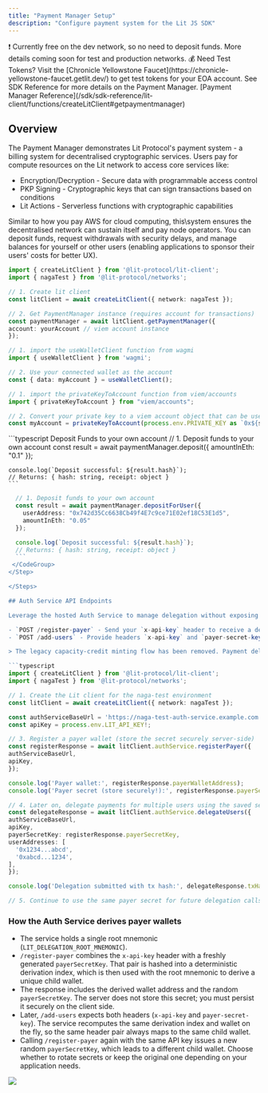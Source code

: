 ```yaml
---
title: "Payment Manager Setup"
description: "Configure payment system for the Lit JS SDK"
---
```


<Warning>
  ❗️ Currently free on the dev network, so no need to deposit funds. More
  details coming soon for test and production networks.
</Warning>

<Note>
  💰 Need Test Tokens? Visit the [Chronicle Yellowstone
  Faucet](https://chronicle-yellowstone-faucet.getlit.dev/) to get test tokens
  for your EOA account.
</Note>

<Tip>
  See SDK Reference for more details on the Payment Manager. [Payment Manager
  Reference](/sdk/sdk-reference/lit-client/functions/createLitClient#getpaymentmanager)
</Tip>

## Overview

The Payment Manager demonstrates Lit Protocol's payment system - a billing system for decentralised cryptographic services. Users pay for compute resources on the Lit network to access core services like:

- Encryption/Decryption - Secure data with programmable access control
- PKP Signing - Cryptographic keys that can sign transactions based on conditions
- Lit Actions - Serverless functions with cryptographic capabilities

Similar to how you pay AWS for cloud computing, this\system ensures the decentralised network can sustain itself and pay node operators. You can deposit funds, request withdrawals with security delays, and manage balances for yourself or other users (enabling applications to sponsor their users' costs for better UX).

<Steps>
  <Step title="Payment Manager Setup">
  
```typescript
import { createLitClient } from '@lit-protocol/lit-client';
import { nagaTest } from '@lit-protocol/networks';

// 1. Create lit client
const litClient = await createLitClient({ network: nagaTest });

// 2. Get PaymentManager instance (requires account for transactions)
const paymentManager = await litClient.getPaymentManager({
account: yourAccount // viem account instance
});
````

  </Step>

  <Step title="Create an account">
<CodeGroup>

```typescript wagmi
// 1. import the useWalletClient function from wagmi
import { useWalletClient } from 'wagmi';

// 2. Use your connected wallet as the account
const { data: myAccount } = useWalletClient();
````

```typescript viem/accounts
// 1. import the privateKeyToAccount function from viem/accounts
import { privateKeyToAccount } from "viem/accounts";

// 2. Convert your private key to a viem account object that can be used for payment operations.
const myAccount = privateKeyToAccount(process.env.PRIVATE_KEY as `0x${string}`);
```

</CodeGroup>
  </Step>

  <Step title="Deposit funds">

   <CodeGroup>
  ```typescript Deposit Funds to your own account
    // 1. Deposit funds to your own account
    const result = await paymentManager.deposit({ 
      amountInEth: "0.1" 
    });

    console.log(`Deposit successful: ${result.hash}`);
    // Returns: { hash: string, receipt: object }
    ```

````typescript Deposit for Another User
  // 1. Deposit funds to your own account
  const result = await paymentManager.depositForUser({
    userAddress: "0x742d35Cc6638Cb49f4E7c9ce71E02ef18C53E1d5",
    amountInEth: "0.05"
  });

  console.log(`Deposit successful: ${result.hash}`);
  // Returns: { hash: string, receipt: object }
  ```
 </CodeGroup>
</Step>

</Steps>

## Auth Service API Endpoints

Leverage the hosted Auth Service to manage delegation without exposing private keys in your application:

- `POST /register-payer` - Send your `x-api-key` header to receive a delegated payer address and `payerSecretKey`. Persist this secret securely; it is required for all future delegation calls.
- `POST /add-users` - Provide headers `x-api-key` and `payer-secret-key` plus a JSON body containing an array of user addresses. The Auth Service uses the Payment Manager internally to delegate payments to each address in a single transaction.

> The legacy capacity-credit minting flow has been removed. Payment delegation now interacts directly with the Payment Manager contracts.

```typescript
import { createLitClient } from '@lit-protocol/lit-client';
import { nagaTest } from '@lit-protocol/networks';

// 1. Create the Lit client for the naga-test environment
const litClient = await createLitClient({ network: nagaTest });

const authServiceBaseUrl = 'https://naga-test-auth-service.example.com';
const apiKey = process.env.LIT_API_KEY!;

// 3. Register a payer wallet (store the secret securely server-side)
const registerResponse = await litClient.authService.registerPayer({
authServiceBaseUrl,
apiKey,
});

console.log('Payer wallet:', registerResponse.payerWalletAddress);
console.log('Payer secret (store securely!):', registerResponse.payerSecretKey);

// 4. Later on, delegate payments for multiple users using the saved secret
const delegateResponse = await litClient.authService.delegateUsers({
authServiceBaseUrl,
apiKey,
payerSecretKey: registerResponse.payerSecretKey,
userAddresses: [
  '0x1234...abcd',
  '0xabcd...1234',
],
});

console.log('Delegation submitted with tx hash:', delegateResponse.txHash);

// 5. Continue to use the same payer secret for future delegation calls
````

### How the Auth Service derives payer wallets

- The service holds a single root mnemonic (`LIT_DELEGATION_ROOT_MNEMONIC`).
- `/register-payer` combines the `x-api-key` header with a freshly generated `payerSecretKey`. That pair is hashed into a deterministic derivation index, which is then used with the root mnemonic to derive a unique child wallet.
- The response includes the derived wallet address and the random `payerSecretKey`. The server does not store this secret; you must persist it securely on the client side.
- Later, `/add-users` expects both headers (`x-api-key` and `payer-secret-key`). The service recomputes the same derivation index and wallet on the fly, so the same header pair always maps to the same child wallet.
- Calling `/register-payer` again with the same API key issues a new random `payerSecretKey`, which leads to a different child wallet. Choose whether to rotate secrets or keep the original one depending on your application needs.

![](https://www.plantuml.com/plantuml/png/XPAn3jCm48PtFyMfKw8IiKSAQcab1a1K58c1CXpEaLWaJcHVIlFs6DkKcBHYYy-Vl_Floyuo6fxwJh3YZc0_SGjdCbSb2KuuzwGPZjHHWwm6BSJeS2NLYAw-ENJAxMy0BOJFT7ifyz3lGbodv3l5qG3lKMD3nlFn-ndh6RTyr3lSFTN5MYo96Xc_eINOh8F2OT1iKFeUzuKGLGKVgL6MoS28CnceAX5lNhnQ1YpXzE7y2LwQY1SUl-ZiLk2eYXyqvsA1hqw_8Kq6cKARCqb3VD57CkfAy1ExZXY-cw67NbC_Q2LX2quCJfnwdJXSi0ogp_xilguDMNlH2_rRcdt2-0m4aoLZ_viGwxhmv3BSYz2iiDuSAXxwydMLEmwaX8RYBBDSnABR_plY4fmCcToZEbUgMM1Ub0uxGoc7INCk0XNJf509Ibj6pGfvPVyNhUCZnRfzZIpRp4VCHGgxu_TVo1zSlAxuim75WoPy0qEIrCWhPJeBZxPeswUpjvEKP2rix-IET3trtIy0)
